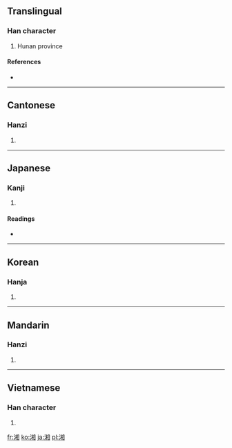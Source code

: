 ==Translingual==

===Han character===
{{Han char|rn=85|rad=水|as=09|sn=12|four=3610<sub>0</sub>|canj=水木月山 (EDBU)}}

# Hunan province

====References====
* {{Han ref|kx=0637.110|dkj=17842|dj=1044.090|hdz=31670.040|uh=6E58|ud=28248|bh=B4F0|bd=46320}}

----

==Cantonese==

===Hanzi===
{{yue-hanzi|jyut=|y=seung1}}

# {{defn|Cantonese|sort=水09}}

----

==Japanese==

===Kanji===
{{ja-kanji|grade=|rs=水09}}

# {{defn|Japanese|sort=水09}}

====Readings====
* {{ja-readings|on=[[しょう]] (shō), [[そう]] (sō)|kun=[[にる]] (niru)}}

----

==Korean==

===Hanja===
{{ko-hanja|hangeul=상|eumhun=|rv=sang|mr=sang|y=sang}}

# {{defn|Korean|sort=水09}}

----

==Mandarin==

===Hanzi===
{{cmn-hanzi|pin=[[xiāng]] ([[xiang1]])|wg=hsiang<sup>1</sup>}}

# {{defn|Mandarin|sort=水09}}

----

==Vietnamese==

===Han character===
{{vi-hantu|[[tương]]|rs=水09}}

# {{defn|Vietnamese|sort=水09}}

[[fr:湘]]
[[ko:湘]]
[[ja:湘]]
[[pl:湘]]